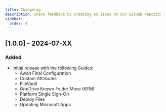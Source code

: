 ```yaml
---
title: Changelog
description: Share feedback by creating an issue on our GitHub repository to discuss with the community.
sidebar:
  order: 4
---
```


## [1.0.0] - 2024-07-XX

### Added
- Initial release with the following Guides:
  - Await Final Configuration
  - Custom Attributes
  - FileVault
  - OneDrive Known Folder Move (KFM)
  - Platform Single Sign-On
  - Deploy Files
  - Updating Microsoft Apps